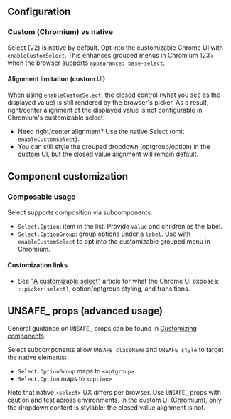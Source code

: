 ## Configuration

### Custom (Chromium) vs native

Select (V2) is native by default. Opt into the customizable Chrome UI with
`enableCustomSelect`. This enhances grouped menus in Chromium 123+ when the
browser supports `appearance: base-select`.

#### Alignment limitation (custom UI)

When using `enableCustomSelect`, the closed control (what you see as the
displayed value) is still rendered by the browser's picker. As a result,
right/center alignment of the displayed value is not configurable in Chromium's
customizable select.

- Need right/center alignment? Use the native Select (omit
  `enableCustomSelect`).
- You can still style the grouped dropdown (optgroup/option) in the custom UI,
  but the closed value alignment will remain default.

## Component customization

### Composable usage

Select supports composition via subcomponents:

- `Select.Option`: item in the list. Provide `value` and children as the label.
- `Select.OptionGroup`: group options under a `label`. Use with
  `enableCustomSelect` to opt into the customizable grouped menu in Chromium.

#### Customization links

- See
  ["A customizable select"](https://developer.chrome.com/blog/a-customizable-select)
  article for what the Chrome UI exposes: `::picker(select)`, option/optgroup
  styling, and transitions.

## UNSAFE\_ props (advanced usage)

General guidance on `UNSAFE_` props can be found in
[Customizing components](/guides/customizing-components).

Select subcomponents allow `UNSAFE_className` and `UNSAFE_style` to target the
native elements:

- `Select.OptionGroup` maps to `<optgroup>`
- `Select.Option` maps to `<option>`

Note that native `<select>` UX differs per browser. Use `UNSAFE_` props with
caution and test across environments. In the custom UI (Chromium), only the
dropdown content is stylable; the closed value alignment is not.
